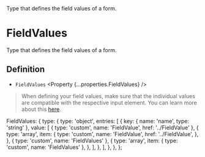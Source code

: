 
<Title>FieldValues</Title>
<Description>Type that defines the field values of a form.</Description>

# FieldValues

Type that defines the field values of a form.

## Definition

- `FieldValues` <Property {...properties.FieldValues} />

> When defining your field values, make sure that the individual values are compatible with the respective input element. You can learn more about this <A href="../../guides/special-inputs">here</A>.

  FieldValues: {
    type: {
      type: 'object',
      entries: [
        {
          key: { name: 'name', type: 'string' },
          value: [
            { type: 'custom', name: 'FieldValue', href: '../FieldValue' },
            {
              type: 'array',
              item: {
                type: 'custom',
                name: 'FieldValue',
                href: '../FieldValue',
              },
            },
            { type: 'custom', name: 'FieldValues' },
            {
              type: 'array',
              item: { type: 'custom', name: 'FieldValues' },
            },
          ],
        },
      ],
    },
  },
};
